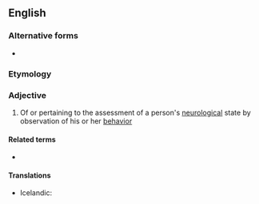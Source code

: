 ==English==

===Alternative forms===
* {{l|en|neurobehavioural}}

===Etymology===
{{prefix|en|neuro|behavioral}}

===Adjective===
{{en-adj|-}}

# Of or pertaining to the assessment of a person's [[neurological]] state by observation of his or her [[behavior]]

====Related terms====
* {{l|en|neurobehaviorally}}

====Translations====
{{trans-top|pertaining to the assessment of a person's neurological state by observation of his or her behavior}}
* Icelandic: {{t|is|taugaatferlislegur|m}}
{{trans-mid}}
{{trans-bottom}}